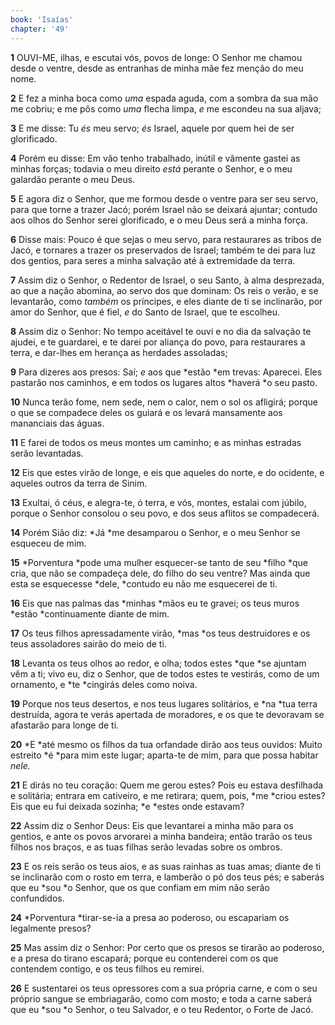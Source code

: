 ```yaml
---
book: 'Isaías'
chapter: '49'
---
```


**1** OUVI-ME, ilhas, e escutai vós, povos de longe: O Senhor me chamou desde o ventre, desde as entranhas de minha mãe fez menção do meu nome.

**2** E fez a minha boca como _uma_ espada aguda, com a sombra da sua mão me cobriu; e me pôs como _uma_ flecha limpa, _e_ me escondeu na sua aljava;

**3** E me disse: Tu _és_ meu servo; _és_ Israel, aquele por quem hei de ser glorificado.

**4** Porém eu disse: Em vão tenho trabalhado, inútil e vãmente gastei as minhas forças; todavia o meu direito _está_ perante o Senhor, e o meu galardão perante o meu Deus.

**5** E agora diz o Senhor, que me formou desde o ventre para ser seu servo, para que torne a trazer Jacó; porém Israel não se deixará ajuntar; contudo aos olhos do Senhor serei glorificado, e o meu Deus será a minha força.

**6** Disse mais: Pouco é que sejas o meu servo, para restaurares as tribos de Jacó, e tornares a trazer os preservados de Israel; também te dei para luz dos gentios, para seres a minha salvação até à extremidade da terra.

**7** Assim diz o Senhor, o Redentor de Israel, o seu Santo, à alma desprezada, ao que a nação abomina, ao servo dos que dominam: Os reis o verão, e se levantarão, como _também_ os príncipes, e eles diante de ti se inclinarão, por amor do Senhor, que é fiel, _e_ do Santo de Israel, que te escolheu.

**8** Assim diz o Senhor: No tempo aceitável te ouvi e no dia da salvação te ajudei, e te guardarei, e te darei por aliança do povo, para restaurares a terra, e dar-lhes em herança as herdades assoladas;

**9** Para dizeres aos presos: Saí; _e_ aos que *estão *em trevas: Aparecei. Eles pastarão nos caminhos, e em todos os lugares altos *haverá *o seu pasto.

**10** Nunca terão fome, nem sede, nem o calor, nem o sol os afligirá; porque o que se compadece deles os guiará e os levará mansamente aos mananciais das águas.

**11** E farei de todos os meus montes um caminho; e as minhas estradas serão levantadas.

**12** Eis que estes virão de longe, e eis que aqueles do norte, e do ocidente, e aqueles outros da terra de Sinim.

**13** Exultai, ó céus, e alegra-te, ó terra, e vós, montes, estalai com júbilo, porque o Senhor consolou o seu povo, e dos seus aflitos se compadecerá.

**14** Porém Sião diz: *Já *me desamparou o Senhor, e o meu Senhor se esqueceu de mim.

**15** *Porventura *pode uma mulher esquecer-se tanto de seu *filho *que cria, que não se compadeça dele, do filho do seu ventre? Mas ainda que esta se esquecesse *dele, *contudo eu não me esquecerei de ti.

**16** Eis que nas palmas das *minhas *mãos eu te gravei; os teus muros *estão *continuamente diante de mim.

**17** Os teus filhos apressadamente virão, *mas *os teus destruidores e os teus assoladores sairão do meio de ti.

**18** Levanta os teus olhos ao redor, e olha; todos estes *que *se ajuntam vêm a ti; vivo eu, diz o Senhor, que de todos estes te vestirás, como de um ornamento, e *te *cingirás deles como noiva.

**19** Porque nos teus desertos, e nos teus lugares solitários, e *na *tua terra destruída, agora te verás apertada de moradores, e os que te devoravam se afastarão para longe de ti.

**20** *E *até mesmo os filhos da tua orfandade dirão aos teus ouvidos: Muito estreito *é *para mim este lugar; aparta-te de mim, para que possa habitar _nele._

**21** E dirás no teu coração: Quem me gerou estes? Pois eu estava desfilhada e solitária; entrara em cativeiro, e me retirara; quem, pois, *me *criou estes? Eis que eu fui deixada sozinha; *e *estes onde estavam?

**22** Assim diz o Senhor Deus: Eis que levantarei a minha mão para os gentios, e ante os povos arvorarei a minha bandeira; então trarão os teus filhos nos braços, e as tuas filhas serão levadas sobre os ombros.

**23** E os reis serão os teus aios, e as suas rainhas as tuas amas; diante de ti se inclinarão com o rosto em terra, e lamberão o pó dos teus pés; e saberás que eu *sou *o Senhor, que os que confiam em mim não serão confundidos.

**24** *Porventura *tirar-se-ia a presa ao poderoso, ou escapariam os legalmente presos?

**25** Mas assim diz o Senhor: Por certo que os presos se tirarão ao poderoso, e a presa do tirano escapará; porque eu contenderei com os que contendem contigo, e os teus filhos eu remirei.

**26** E sustentarei os teus opressores com a sua própria carne, e com o seu próprio sangue se embriagarão, como com mosto; e toda a carne saberá que eu *sou *o Senhor, o teu Salvador, e o teu Redentor, o Forte de Jacó.

